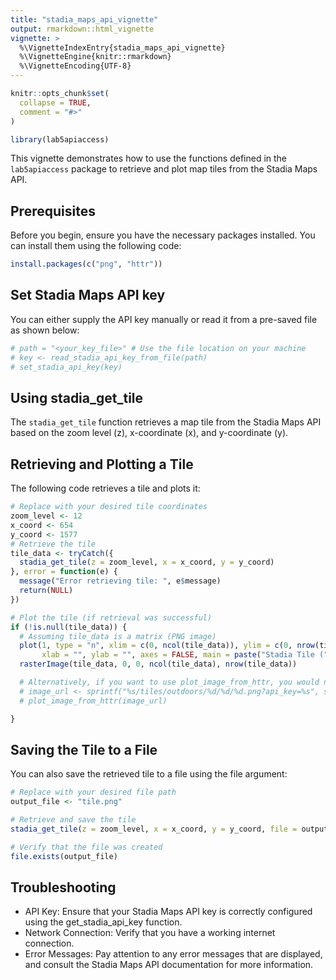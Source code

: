 ```yaml
---
title: "stadia_maps_api_vignette"
output: rmarkdown::html_vignette
vignette: >
  %\VignetteIndexEntry{stadia_maps_api_vignette}
  %\VignetteEngine{knitr::rmarkdown}
  %\VignetteEncoding{UTF-8}
---
```


```r
knitr::opts_chunk$set(
  collapse = TRUE,
  comment = "#>"
)
```

```r
library(lab5apiaccess)
```

This vignette demonstrates how to use the functions defined in the `lab5apiaccess` package to retrieve and plot map tiles from the Stadia Maps API.

## Prerequisites

Before you begin, ensure you have the necessary packages installed. You can install them using the following code:

```r
install.packages(c("png", "httr"))
```

## Set Stadia Maps API key

You can either supply the API key manually or read it from a pre-saved file as shown below:

```r
# path = "<your_key_file>" # Use the file location on your machine
# key <- read_stadia_api_key_from_file(path)
# set_stadia_api_key(key)
```

## Using stadia_get_tile
The `stadia_get_tile` function retrieves a map tile from the Stadia Maps API based on the zoom level (z), x-coordinate (x), and y-coordinate (y).

## Retrieving and Plotting a Tile
The following code retrieves a tile and plots it:


```r
# Replace with your desired tile coordinates
zoom_level <- 12
x_coord <- 654
y_coord <- 1577
# Retrieve the tile
tile_data <- tryCatch({
  stadia_get_tile(z = zoom_level, x = x_coord, y = y_coord)
}, error = function(e) {
  message("Error retrieving tile: ", e$message)
  return(NULL)
})

# Plot the tile (if retrieval was successful)
if (!is.null(tile_data)) {
  # Assuming tile_data is a matrix (PNG image)
  plot(1, type = "n", xlim = c(0, ncol(tile_data)), ylim = c(0, nrow(tile_data)),
       xlab = "", ylab = "", axes = FALSE, main = paste("Stadia Tile (",zoom_level,",",x_coord,",",y_coord,")"))
  rasterImage(tile_data, 0, 0, ncol(tile_data), nrow(tile_data))

  # Alternatively, if you want to use plot_image_from_httr, you would need a URL:
  # image_url <- sprintf("%s/tiles/outdoors/%d/%d/%d.png?api_key=%s", stadia_base_url(), zoom_level, x_coord, y_coord, get_stadia_api_key())
  # plot_image_from_httr(image_url)

}
```


## Saving the Tile to a File
You can also save the retrieved tile to a file using the file argument:

```r
# Replace with your desired file path
output_file <- "tile.png"

# Retrieve and save the tile
stadia_get_tile(z = zoom_level, x = x_coord, y = y_coord, file = output_file)

# Verify that the file was created
file.exists(output_file)
```

## Troubleshooting
- API Key: Ensure that your Stadia Maps API key is correctly configured using the get_stadia_api_key function.
- Network Connection: Verify that you have a working internet connection.
- Error Messages: Pay attention to any error messages that are displayed, and consult the Stadia Maps API documentation for more information.
